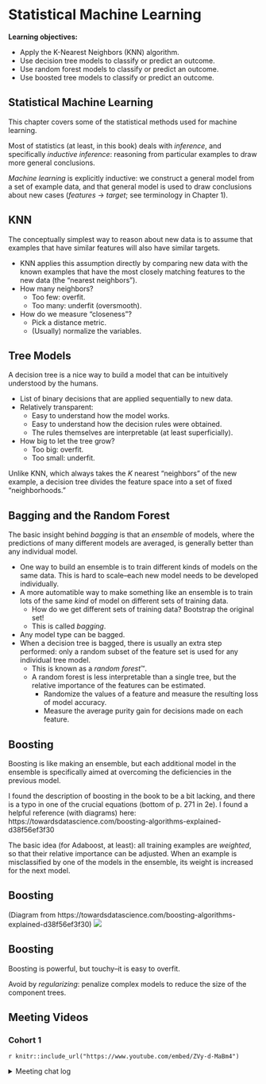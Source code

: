 # Statistical Machine Learning

**Learning objectives:**

- Apply the K-Nearest Neighbors (KNN) algorithm.
- Use decision tree models to classify or predict an outcome.
- Use random forest models to classify or predict an outcome.
- Use boosted tree models to classify or predict an outcome.

## Statistical Machine Learning {.unnumbered}

This chapter covers some of the statistical methods
used for machine learning.

Most of statistics (at least, in this book) deals with *inference*, and
specifically *inductive inference*: reasoning from particular examples to draw
more general conclusions.

*Machine learning* is explicitly inductive: we construct a general model from a
set of example data, and that general model is used to draw conclusions about
new cases (*features* -> *target*; see terminology in Chapter 1).

## KNN

The conceptually simplest way to reason about new data is to assume that
examples that have similar features will also have similar targets.

- KNN applies this assumption directly by comparing new data with the known
examples that have the most closely matching features to the new data (the
"nearest neighbors").
- How many neighbors?
  - Too few: overfit.
  - Too many: underfit (oversmooth).
- How do we measure "closeness"?
  - Pick a distance metric.
  - (Usually) normalize the variables.


## Tree Models

A decision tree is a nice way to build a model that can be intuitively
understood by the humans.

- List of binary decisions that are applied sequentially to new data.
- Relatively transparent:
  - Easy to understand how the model works.
  - Easy to understand how the decision rules were obtained.
  - The rules themselves are interpretable (at least superficially).
- How big to let the tree grow?
  - Too big: overfit.
  - Too small: underfit.
 
Unlike KNN, which always takes the *K* nearest "neighbors" of the new example, a
decision tree divides the feature space into a set of fixed "neighborhoods."



## Bagging and the Random Forest

The basic insight behind *bagging* is that an *ensemble* of models, where the
predictions of many different models are averaged, is generally better than any
individual model.

- One way to build an ensemble is to train different kinds of models on the same
data. This is hard to scale--each new model needs to be developed individually.
- A more automatible way to make something like an ensemble is to train lots of
the same *kind* of model on different sets of training data. 
  - How do we get different sets of training data? Bootstrap the original set!
  - This is called *bagging*.
- Any model type can be bagged.
- When a decision tree is bagged, there is usually an extra step performed: only
a random subset of the feature set is used for any individual tree model.
  - This is known as a *random forest*™.
  - A random forest is less interpretable than a single tree, but the relative
  importance of the features can be estimated.
    - Randomize the values of a feature and measure the resulting loss of model
    accuracy. 
    - Measure the average purity gain for decisions made on each feature.
 


## Boosting

Boosting is like making an ensemble, but each additional model in the ensemble
is specifically aimed at overcoming the deficiencies in the previous model.

I found the description of boosting in the book to be a bit lacking, and there
is a typo in one of the crucial equations (bottom of p. 271 in 2e). I found a 
helpful reference (with diagrams) here:
https://towardsdatascience.com/boosting-algorithms-explained-d38f56ef3f30

The basic idea (for Adaboost, at least): all training examples are *weighted*,
so that their relative importance can be adjusted. When an example is
misclassified by one of the models in the ensemble, its weight is increased for
the next model.

## Boosting {.unnumbered}

(Diagram from https://towardsdatascience.com/boosting-algorithms-explained-d38f56ef3f30)
![](images/boosting.png)

## Boosting {.unnumbered}

Boosting is powerful, but touchy--it is easy to overfit.

Avoid by *regularizing*: penalize complex models to reduce the size of the
component trees.

## Meeting Videos

### Cohort 1

`r knitr::include_url("https://www.youtube.com/embed/ZVy-d-MaBm4")`

<details>
<summary> Meeting chat log </summary>

```
00:24:32	Jon Harmon (jonthegeek):	p241 is the image.
00:48:07	Jon Harmon (jonthegeek):	The link Jonathan references for a boosting definition: https://towardsdatascience.com/boosting-algorithms-explained-d38f56ef3f30 (will also be in the slides at r4ds.io/ps4ds this afternoon)
```
</details>
